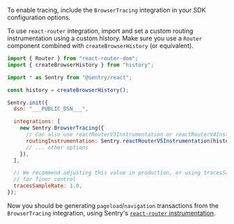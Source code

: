 To enable tracing, include the `BrowserTracing` integration in your SDK configuration options.

To use `react-router` integration, import and set a custom routing instrumentation using a custom history. Make sure you use a `Router` component combined with `createBrowserHistory` (or equivalent).

<SignInNote />

```javascript
import { Router } from "react-router-dom";
import { createBrowserHistory } from "history";

import * as Sentry from "@sentry/react";

const history = createBrowserHistory();

Sentry.init({
  dsn: "___PUBLIC_DSN___",

  integrations: [
    new Sentry.BrowserTracing({
      // Can also use reactRouterV3Instrumentation or reactRouterV4Instrumentation
      routingInstrumentation: Sentry.reactRouterV5Instrumentation(history),
      // ... other options
    }),
  ],

  // We recommend adjusting this value in production, or using tracesSampler
  // for finer control
  tracesSampleRate: 1.0,
});
```

Now you should be generating `pageload`/`navigation` transactions from the `BrowserTracing` integration, using Sentry's [`react-router` instrumentation](/platforms/javascript/guides/react/integrations/react-router/).
